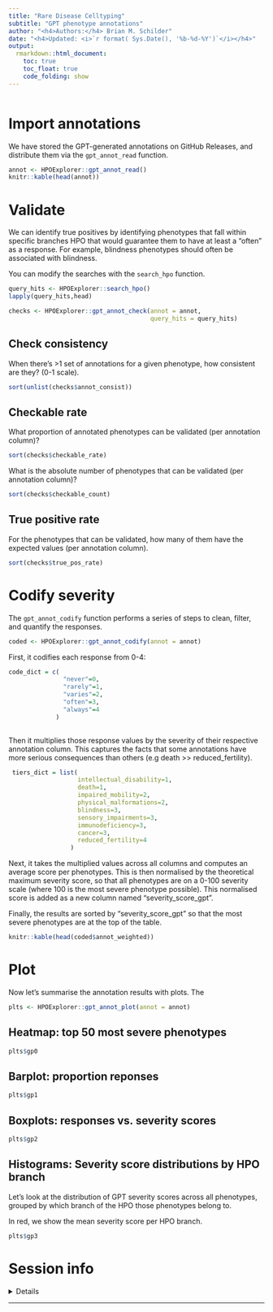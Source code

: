 ```yaml
---
title: "Rare Disease Celltyping"
subtitle: "GPT phenotype annotations"
author: "<h4>Authors:</h4> Brian M. Schilder"
date: "<h4>Updated: <i>`r format( Sys.Date(), '%b-%d-%Y')`</i></h4>"
output: 
  rmarkdown::html_document:
    toc: true
    toc_float: true
    code_folding: show
---
```


```r

```

# Import annotations

We have stored the GPT-generated annotations on GitHub Releases, 
and distribute them via the `gpt_annot_read` function.

```r
annot <- HPOExplorer::gpt_annot_read()
knitr::kable(head(annot))
```

# Validate

We can identify true positives by identifying phenotypes 
that fall within specific branches HPO that would guarantee them 
to have at least a "often" as a response. 
For example, blindness phenotypes should often be associated with blindness.

You can modify the searches with the `search_hpo` function.

```r
query_hits <- HPOExplorer::search_hpo()
lapply(query_hits,head)
```
```r
checks <- HPOExplorer::gpt_annot_check(annot = annot, 
                                       query_hits = query_hits)
```

## Check consistency

When there's >1 set of annotations for a given phenotype,
how consistent are they? (0-1 scale).

```r
sort(unlist(checks$annot_consist))
``` 



## Checkable rate 

What proportion of annotated phenotypes can be validated (per annotation column)?

```r
sort(checks$checkable_rate)
```
What is the absolute number of phenotypes that can be validated (per annotation column)?

```r
sort(checks$checkable_count)
```

## True positive rate

For the phenotypes that can be validated, how many of them have the 
expected values (per annotation column).

```r
sort(checks$true_pos_rate)
```

# Codify severity

The `gpt_annot_codify` function performs a series of steps to 
clean, filter, and quantify the responses.

```r
coded <- HPOExplorer::gpt_annot_codify(annot = annot)
```

First, it codifies each response from 0-4:
```r
code_dict = c(
               "never"=0,
               "rarely"=1,
               "varies"=2,
               "often"=3,
               "always"=4
             )
                            
```

Then it multiplies those response values by the severity of their 
respective annotation column. This captures the facts that some annotations
have more serious consequences than others (e.g death >> reduced_fertility).

```r
 tiers_dict = list(
                   intellectual_disability=1,
                   death=1,
                   impaired_mobility=2,
                   physical_malformations=2,
                   blindness=3,
                   sensory_impairments=3,
                   immunodeficiency=3,
                   cancer=3,
                   reduced_fertility=4
                 )

```

Next, it takes the multiplied values across all columns and 
computes an average score per phenotypes.
This is then normalised by the theoretical maximum severity score, so that
all phenotypes are on a 0-100 severity scale 
(where 100 is the most severe phenotype possible).
This normalised score is added as a new column named "severity_score_gpt".

Finally, the results are sorted by "severity_score_gpt" 
so that the most severe phenotypes are at the top of the table.

```r
knitr::kable(head(coded$annot_weighted))
```


# Plot

Now let's summarise the annotation results with plots.
The 

```r
plts <- HPOExplorer::gpt_annot_plot(annot = annot)
```

## Heatmap: top 50 most severe phenotypes

```r
plts$gp0
```

## Barplot: proportion reponses

```r
plts$gp1
```


## Boxplots: responses vs. severity scores

```r
plts$gp2
```

## Histograms: Severity score distributions by HPO branch

Let's look at the distribution of GPT severity scores across all phenotypes,
grouped by which branch of the HPO those phenotypes belong to.

In red, we show the mean severity score per HPO branch.

```r
plts$gp3
```

# Session info

<details>
```r
utils::sessionInfo()
```
</details>
<hr>